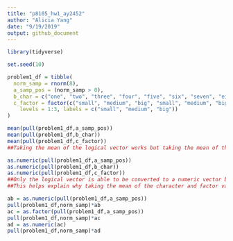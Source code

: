 ```yaml
---
title: "p8105_hw1_ay2452"
author: "Alicia Yang"
date: "9/19/2019"
output: github_document
---
```


```r
library(tidyverse)

set.seed(10) 

problem1_df = tibble(
  norm_samp = rnorm(8),
  a_samp_pos = (norm_samp > 0),
  b_char = c("one", "two", "three", "four", "five", "six", "seven", "eight"), 
  c_factor = factor(c("small", "medium", "big", "small", "medium", "big", "small", "medium" ), 
    levels = 1:3, labels = c("small", "medium", "big"))
)
```

```r
mean(pull(problem1_df,a_samp_pos))
mean(pull(problem1_df,b_char))
mean(pull(problem1_df,c_factor))
##Taking the mean of the logical vector works but taking the mean of the character and factor variables does not; the error says that the 'argument is not numeric or logical'
```


```r
as.numeric(pull(problem1_df,a_samp_pos))
as.numeric(pull(problem1_df,b_char))
as.numeric(pull(problem1_df,c_factor)) 
##Only the logical vector is able to be converted to a numeric vector because the other vectors do not consist of numbers. 
##This helps explain why taking the mean of the character and factor variables does not work since again, those vectors are not made of numbers.
```

```r
ab = as.numeric(pull(problem1_df,a_samp_pos))
pull(problem1_df,norm_samp)*ab
ac = as.factor(pull(problem1_df,a_samp_pos))
pull(problem1_df,norm_samp)*ac
ad = as.numeric(ac)
pull(problem1_df,norm_samp)*ad
```
